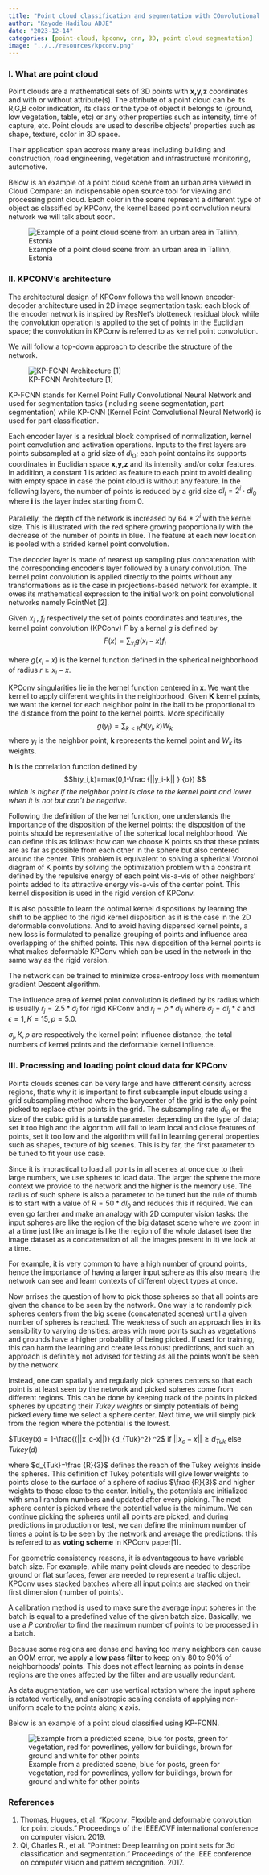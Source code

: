 ```yaml
---
title: "Point cloud classification and segmentation with COnvolutional Neural Networks"
author: "Kayode Hadilou ADJE"
date: "2023-12-14"
categories: [point-cloud, kpconv, cnn, 3D, point cloud segmentation]
image: "../../resources/kpconv.png"
---
```


### I. What are point cloud

Point clouds are a mathematical sets of 3D points with **x,y,z** coordinates and with or without attribute(s). The attribute of a point cloud can be its R,G,B color indication, its class or the type of object it belongs to (ground, low vegetation, table, etc) or any other properties such as intensity, time of capture, etc. Point clouds are used to describe objects' properties such as shape, texture, color in 3D space.

Their application span accross many areas including building and construction, road engineering, vegetation and infrastructure monitoring, automotive. 

Below is an example of a point cloud scene from an urban area viewed in Cloud Compare: an indispensable open source tool for viewing and processing point cloud. Each color in the scene represent a different type of object as classified by KPConv, the kernel based point convolution neural network we will talk about soon. 

![Example of a point cloud scene from an urban area in Tallinn, Estonia](../../resources/pcl-ex.jpg)

### II. KPCONV's architecture

The architectural design of KPConv follows the well known encoder-decoder architecture used in 2D image segmentation task: each block of the encoder network is inspired by ResNet's blotteneck residual block while the convolution operation is applied to the set of points in the Euclidian space; the convolution in KPConv is referred to as kernel point convolution.

We will follow a top-down approach to describe the structure of the network.  

![
KP-FCNN Architecture [1] ](../../resources/kpconv-arch.jpg)

KP-FCNN stands for Kernel Point Fully Convolutional Neural Network and used for segmentation tasks (including scene segmentation, part segmentation) while KP-CNN (Kernel Point Convolutional Neural Network) is used for part classification. 

Each encoder layer is a residual block comprised of normalization, kernel point convolution and activation operations. Inputs to the first layers are points subsampled at a grid size of $dl_0$;  each point contains its supports coordinates in Euclidian space **x,y,z** and its intensity and/or color features. In addition, a constant 1 is added as feature to each point to avoid dealing with empty space in case the point cloud is without any feature. In the following layers, the number of points is reduced by a grid size $dl_i = 2^i \cdot dl_0$ where **i** is the layer index starting from 0. 

Parallelly, the depth of the network is increased by $64*2^i$ with the kernel size. This is illustrated with the red sphere growing proportionally with the decrease of the number of points in blue. The feature at each new location is pooled with a strided kernel point convolution. 

The decoder layer is made of nearest up sampling plus concatenation with the corresponding encoder’s layer followed by a unary convolution. 
The kernel point convolution is applied directly to the points without any transformations as is the case in projections-based network for example. It owes its mathematical expression to the initial work on point convolutional networks namely PointNet [2]. 

Given $x_i$ , $f_i$ respectively the set of points coordinates and features, the kernel point convolution (KPConv) $F$ by a kernel $g$ is defined by $$F(x)=∑_{x_i} g(x_i-x) f_i$$

where $g(x_i-x)$ is the kernel function defined in the spherical neighborhood of radius $r≥x_i-x$. 

KPConv singularities lie in the kernel function centered in **x**. We want the kernel to apply different weights in the neighborhood. Given **K** kernel points, we want the kernel for each neighbor point in the ball to be proportional to the distance from the point to the kernel points. More specifically $$g(y_i )=∑_{k<K} h(y_i,k) W_k $$ where $y_i$ is the neighbor point, **k** represents the kernel point and $W_k$ its weights. 

**h** is the correlation function defined by $$h(y_i,k)=max⁡(0,1-\frac {||y_i-k|| } {σ}) $$ *which is higher if the neighbor point is close to the kernel point and lower when it is not but can’t be negative.* 

Following the definition of the kernel function, one understands the importance of the disposition of the kernel points: the disposition of the points should be representative of the spherical local neighborhood. We can define this as follows: how can we choose K points so that these points are as far as possible from each other in the sphere but also centered around the center. This problem is equivalent to solving a spherical Voronoi diagram of K points by solving the optimization problem with a constraint defined by the repulsive energy of each point vis-a-vis of other neighbors’ points added to its attractive energy vis-a-vis of the center point. This kernel disposition is used in the rigid version of KPConv.

It is also possible to learn the optimal kernel dispositions by learning the shift to be applied to the rigid kernel disposition as it is the case in the 2D deformable convolutions. And to avoid having dispersed kernel points, a new loss is formulated to penalize grouping of points and influence area overlapping of the shifted points. This new disposition of the kernel points is what makes deformable KPConv which can be used in the network in the same way as the rigid version.

The network can be trained to minimize cross-entropy loss with momentum gradient Descent algorithm. 

The influence area of kernel point convolution is defined by its radius which is usually $r_j= 2.5*σ_j$ for rigid KPConv and $r_j=ρ*dl_j$  where $σ_j=dl_j*ϵ$ and $ϵ=1,K=15,ρ=5.0$. 

$σ_j, K ,ρ$ are respectively the kernel point influence distance, the total numbers of kernel points and the deformable kernel influence. 

### III. Processing and loading point cloud data for KPConv

Points clouds scenes can be very large and have different density across regions, that's why it is important to first subsample input clouds using a grid subsampling method where the barycenter of the grid is the only point picked to replace other points in the grid. The subsampling rate $dl_0$  or the size of the cubic grid is a tunable parameter depending on the type of data; set it too high and the algorithm will fail to learn local and close features of points, set it too low and the algorithm will fail in learning general properties such as shapes, texture of big scenes. This is by far, the first parameter to be tuned to fit your use case. 

Since it is impractical to load all points in all scenes at once due to their large numbers, we use spheres to load data. The larger the sphere the more context we provide to the network and the higher is the memory use. The radius of such sphere is also a parameter to be tuned but the rule of thumb is to start with a value of $R=50*dl_0$ and reduces this if required. We can even go farther and make an analogy with 2D computer vision tasks: the input spheres are like the region of the big dataset scene where we zoom in at a time just like an image is like the region of the whole dataset (see the image dataset as a concatenation of all the images present in it) we look at a time.

For example, it is very common to have a high number of ground points, hence the importance of having a larger input sphere as this also means the network can see and learn contexts of different object types at once.

Now arrises the question of how to pick those spheres so that all points are given the chance to be seen by the network. One way is to randomly pick spheres centers from the big scene (concatenated scenes) until a given number of spheres is reached. The weakness of such an approach lies in its sensibility to varying densities: areas with more points such as vegetations and grounds have a higher probability of being picked. If used for training, this can harm the learning and create less robust predictions, and such an approach is definitely not advised for testing as all the points won’t be seen by the network. 

Instead, one can spatially and regularly pick spheres centers so that each point is at least seen by the network and picked spheres come from different regions. This can be done by keeping track of the points in picked spheres by updating their *Tukey weights* or simply potentials of being picked every time we select a sphere center. Next time, we will simply pick from the region where the potential is the lowest. 

$Tukey(x) = 1-\frac{(||x_c-x||)} {d_{Tuk}^2} ^2$   if $||x_c-x||≥d_{Tuk}$  else $Tukey(d)$

where $d_{Tuk}=\frac {R}{3}$  defines the reach of the Tukey weights inside the spheres. This definition of Tukey potentials will give lower weights to points close to the surface of a sphere of radius $\frac {R}{3}$ and higher weights to those close to the center. Initially, the potentials are initialized with small random numbers and updated after every picking. The next sphere center is picked where the potential value is the minimum. We can continue picking the spheres until all points are picked, and during predictions in production or test, we can define the minimum number of times a point is to be seen by the network and average the predictions: this is referred to as **voting scheme** in KPConv paper[1]. 

For geometric consistency reasons, it is advantageous to have variable batch size. For example, while many point clouds are needed to describe ground or flat surfaces, fewer are needed to represent a traffic object. KPConv uses stacked batches where all input points are stacked on their first dimension (number of points). 

A calibration method is used to make sure the average input spheres in the batch is equal to a predefined value of the given batch size. Basically, we use a *P controller* to find the maximum number of points to be processed in a batch.

Because some regions are dense and having too many neighbors can cause an OOM error, we apply **a low pass filter** to keep only 80 to 90% of neighborhoods’ points. This does not affect learning as points in dense regions are the ones affected by the filter and are usually redundant. 

As data augmentation, we can use vertical rotation where the input sphere is rotated vertically, and anisotropic scaling consists of applying non-uniform scale to the points along **x** axis.

Below is an example of a point cloud classified using KP-FCNN.

![Example from a predicted scene, blue for posts, green for vegetation, red for powerlines, yellow for buildings, brown for ground and white for other points
](../../resources/kpconv-res.jpg)


### References
1. Thomas, Hugues, et al. "Kpconv: Flexible and deformable convolution for point clouds." Proceedings of the IEEE/CVF international conference on computer vision. 2019.
2. Qi, Charles R., et al. "Pointnet: Deep learning on point sets for 3d classification and segmentation." Proceedings of the IEEE conference on computer vision and pattern recognition. 2017.